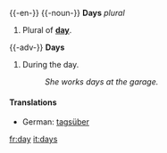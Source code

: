 {{-en-}}
{{-noun-}}
'''Days''' ''plural''
# Plural of '''[[day]]'''.

{{-adv-}}
'''Days'''
# During the day.
#:''She works days at the garage.''

====Translations====
*German: [[tagsüber]]

[[fr:day]]
[[it:days]]